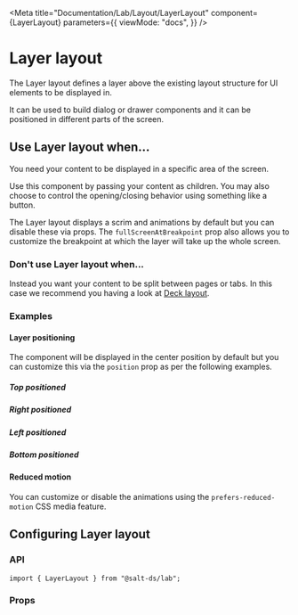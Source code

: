 
<Meta
  title="Documentation/Lab/Layout/LayerLayout"
  component={LayerLayout}
  parameters={{
    viewMode: "docs",
  }}
/>

# Layer layout

The Layer layout defines a layer above the existing layout structure for UI elements to be displayed in.

It can be used to build dialog or drawer components and it can be positioned in different parts of the screen.

<Canvas>
  <Story id="lab-layout-layerlayout--default-layer-layout" />
</Canvas>

## Use Layer layout when...

You need your content to be displayed in a specific area of the screen.

Use this component by passing your content as children. You may also choose to control the opening/closing behavior using something like a button.

The Layer layout displays a scrim and animations by default but you can disable these via props. The `fullScreenAtBreakpoint` prop also allows you to customize the breakpoint at which the layer will take up the whole screen.

### Don't use Layer layout when...

Instead you want your content to be split between pages or tabs. In this case we recommend you having a look at [Deck layout](?path=/docs/documentation-lab-layout-decklayout--page).

### Examples

#### Layer positioning

The component will be displayed in the center position by default but you can customize this via the `position` prop as per the following examples.

##### Top positioned

<Canvas>
  <Story id="lab-layout-layerlayout--layer-layout-top" />
</Canvas>

##### Right positioned

<Canvas>
  <Story id="lab-layout-layerlayout--layer-layout-right" />
</Canvas>

##### Left positioned

<Canvas>
  <Story id="lab-layout-layerlayout--layer-layout-left" />
</Canvas>

##### Bottom positioned

<Canvas>
  <Story id="lab-layout-layerlayout--layer-layout-bottom" />
</Canvas>

#### Reduced motion

You can customize or disable the animations using the `prefers-reduced-motion` CSS media feature.

<Canvas>
  <Story id="lab-layout-layerlayout--layer-reduced-motion" />
</Canvas>

## Configuring Layer layout

### API

```
import { LayerLayout } from "@salt-ds/lab";
```

### Props

<ArgsTable of={LayerLayout} />

<HelpAndSupport />
